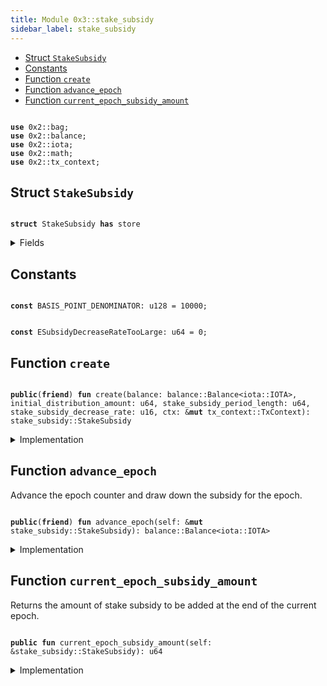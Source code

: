 ```yaml
---
title: Module 0x3::stake_subsidy
sidebar_label: stake_subsidy
---
```


<Link id="0x3_stake_subsidy"/>


-  [Struct `StakeSubsidy`](#0x3_stake_subsidy_StakeSubsidy)
-  [Constants](#@Constants_0)
-  [Function `create`](#0x3_stake_subsidy_create)
-  [Function `advance_epoch`](#0x3_stake_subsidy_advance_epoch)
-  [Function `current_epoch_subsidy_amount`](#0x3_stake_subsidy_current_epoch_subsidy_amount)


<pre><code>
<b>use</b> <Link to="../iota-framework/bag#0x2_bag">0x2::bag</Link>;
<b>use</b> <Link to="../iota-framework/balance#0x2_balance">0x2::balance</Link>;
<b>use</b> <Link to="../iota-framework/iota#0x2_iota">0x2::iota</Link>;
<b>use</b> <Link to="../iota-framework/math#0x2_math">0x2::math</Link>;
<b>use</b> <Link to="../iota-framework/tx_context#0x2_tx_context">0x2::tx_context</Link>;
</code></pre>



<Link id="0x3_stake_subsidy_StakeSubsidy"></Link>

## Struct `StakeSubsidy`



<pre><code>
<b>struct</b> <Link to="stake_subsidy#0x3_stake_subsidy_StakeSubsidy">StakeSubsidy</Link> <b>has</b> store
</code></pre>



<details>
<summary>Fields</summary>


<dl>
<dt>

<Link to="../iota-framework/balance#0x2_balance">balance</Link>: <Link to="../iota-framework/balance#0x2_balance_Balance">balance::Balance</Link>&lt;<Link to="../iota-framework/iota#0x2_iota_IOTA">iota::IOTA</Link>&gt;
</dt>
<dd>
 Balance of IOTA set aside for stake subsidies that will be drawn down over time.
</dd>
<dt>

distribution_counter: u64
</dt>
<dd>
 Count of the number of times stake subsidies have been distributed.
</dd>
<dt>

current_distribution_amount: u64
</dt>
<dd>
 The amount of stake subsidy to be drawn down per distribution.
 This amount decays and decreases over time.
</dd>
<dt>

stake_subsidy_period_length: u64
</dt>
<dd>
 Number of distributions to occur before the distribution amount decays.
</dd>
<dt>

stake_subsidy_decrease_rate: u16
</dt>
<dd>
 The rate at which the distribution amount decays at the end of each
 period. Expressed in basis points.
</dd>
<dt>

extra_fields: <Link to="../iota-framework/bag#0x2_bag_Bag">bag::Bag</Link>
</dt>
<dd>
 Any extra fields that's not defined statically.
</dd>
</dl>


</details>

<Link id="@Constants_0"></Link>

## Constants


<Link id="0x3_stake_subsidy_BASIS_POINT_DENOMINATOR"></Link>



<pre><code>
<b>const</b> <Link to="stake_subsidy#0x3_stake_subsidy_BASIS_POINT_DENOMINATOR">BASIS_POINT_DENOMINATOR</Link>: u128 = 10000;
</code></pre>



<Link id="0x3_stake_subsidy_ESubsidyDecreaseRateTooLarge"></Link>



<pre><code>
<b>const</b> <Link to="stake_subsidy#0x3_stake_subsidy_ESubsidyDecreaseRateTooLarge">ESubsidyDecreaseRateTooLarge</Link>: u64 = 0;
</code></pre>



<Link id="0x3_stake_subsidy_create"></Link>

## Function `create`



<pre><code>
<b>public</b>(<b>friend</b>) <b>fun</b> <Link to="stake_subsidy#0x3_stake_subsidy_create">create</Link>(<Link to="../iota-framework/balance#0x2_balance">balance</Link>: <Link to="../iota-framework/balance#0x2_balance_Balance">balance::Balance</Link>&lt;<Link to="../iota-framework/iota#0x2_iota_IOTA">iota::IOTA</Link>&gt;, initial_distribution_amount: u64, stake_subsidy_period_length: u64, stake_subsidy_decrease_rate: u16, ctx: &<b>mut</b> <Link to="../iota-framework/tx_context#0x2_tx_context_TxContext">tx_context::TxContext</Link>): <Link to="stake_subsidy#0x3_stake_subsidy_StakeSubsidy">stake_subsidy::StakeSubsidy</Link>
</code></pre>



<details>
<summary>Implementation</summary>


<pre><code>
<b>public</b>(package) <b>fun</b> <Link to="stake_subsidy#0x3_stake_subsidy_create">create</Link>(
    <Link to="../iota-framework/balance#0x2_balance">balance</Link>: Balance&lt;IOTA&gt;,
    initial_distribution_amount: u64,
    stake_subsidy_period_length: u64,
    stake_subsidy_decrease_rate: u16,
    ctx: &<b>mut</b> TxContext,
): <Link to="stake_subsidy#0x3_stake_subsidy_StakeSubsidy">StakeSubsidy</Link> \{
    // Rate can't be higher than 100%.
    <b>assert</b>!(
        stake_subsidy_decrease_rate &lt;= <Link to="stake_subsidy#0x3_stake_subsidy_BASIS_POINT_DENOMINATOR">BASIS_POINT_DENOMINATOR</Link> <b>as</b> u16,
        <Link to="stake_subsidy#0x3_stake_subsidy_ESubsidyDecreaseRateTooLarge">ESubsidyDecreaseRateTooLarge</Link>,
    );

    <Link to="stake_subsidy#0x3_stake_subsidy_StakeSubsidy">StakeSubsidy</Link> \{
        <Link to="../iota-framework/balance#0x2_balance">balance</Link>,
        distribution_counter: 0,
        current_distribution_amount: initial_distribution_amount,
        stake_subsidy_period_length,
        stake_subsidy_decrease_rate,
        extra_fields: <Link to="../iota-framework/bag#0x2_bag_new">bag::new</Link>(ctx),
    }
}
</code></pre>



</details>

<Link id="0x3_stake_subsidy_advance_epoch"></Link>

## Function `advance_epoch`

Advance the epoch counter and draw down the subsidy for the epoch.


<pre><code>
<b>public</b>(<b>friend</b>) <b>fun</b> <Link to="stake_subsidy#0x3_stake_subsidy_advance_epoch">advance_epoch</Link>(self: &<b>mut</b> <Link to="stake_subsidy#0x3_stake_subsidy_StakeSubsidy">stake_subsidy::StakeSubsidy</Link>): <Link to="../iota-framework/balance#0x2_balance_Balance">balance::Balance</Link>&lt;<Link to="../iota-framework/iota#0x2_iota_IOTA">iota::IOTA</Link>&gt;
</code></pre>



<details>
<summary>Implementation</summary>


<pre><code>
<b>public</b>(package) <b>fun</b> <Link to="stake_subsidy#0x3_stake_subsidy_advance_epoch">advance_epoch</Link>(self: &<b>mut</b> <Link to="stake_subsidy#0x3_stake_subsidy_StakeSubsidy">StakeSubsidy</Link>): Balance&lt;IOTA&gt; \{
    // Take the minimum of the reward amount and the remaining <Link to="../iota-framework/balance#0x2_balance">balance</Link> in
    // order <b>to</b> ensure we don't overdraft the remaining stake subsidy
    // <Link to="../iota-framework/balance#0x2_balance">balance</Link>
    <b>let</b> to_withdraw = <Link to="../iota-framework/math#0x2_math_min">math::min</Link>(self.current_distribution_amount, self.<Link to="../iota-framework/balance#0x2_balance">balance</Link>.value());

    // Drawn down the subsidy for this epoch.
    <b>let</b> <Link to="stake_subsidy#0x3_stake_subsidy">stake_subsidy</Link> = self.<Link to="../iota-framework/balance#0x2_balance">balance</Link>.split(to_withdraw);

    self.distribution_counter = self.distribution_counter + 1;

    // Decrease the subsidy amount only when the current period ends.
    <b>if</b> (self.distribution_counter % self.stake_subsidy_period_length == 0) \{
        <b>let</b> decrease_amount = self.current_distribution_amount <b>as</b> u128
            * (self.stake_subsidy_decrease_rate <b>as</b> u128) / <Link to="stake_subsidy#0x3_stake_subsidy_BASIS_POINT_DENOMINATOR">BASIS_POINT_DENOMINATOR</Link>;
        self.current_distribution_amount = self.current_distribution_amount - (decrease_amount <b>as</b> u64)
    };

    <Link to="stake_subsidy#0x3_stake_subsidy">stake_subsidy</Link>
}
</code></pre>



</details>

<Link id="0x3_stake_subsidy_current_epoch_subsidy_amount"></Link>

## Function `current_epoch_subsidy_amount`

Returns the amount of stake subsidy to be added at the end of the current epoch.


<pre><code>
<b>public</b> <b>fun</b> <Link to="stake_subsidy#0x3_stake_subsidy_current_epoch_subsidy_amount">current_epoch_subsidy_amount</Link>(self: &<Link to="stake_subsidy#0x3_stake_subsidy_StakeSubsidy">stake_subsidy::StakeSubsidy</Link>): u64
</code></pre>



<details>
<summary>Implementation</summary>


<pre><code>
<b>public</b> <b>fun</b> <Link to="stake_subsidy#0x3_stake_subsidy_current_epoch_subsidy_amount">current_epoch_subsidy_amount</Link>(self: &<Link to="stake_subsidy#0x3_stake_subsidy_StakeSubsidy">StakeSubsidy</Link>): u64 \{
    <Link to="../iota-framework/math#0x2_math_min">math::min</Link>(self.current_distribution_amount, self.<Link to="../iota-framework/balance#0x2_balance">balance</Link>.value())
}
</code></pre>



</details>
